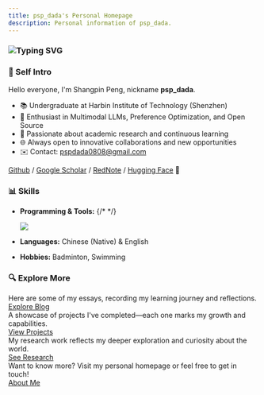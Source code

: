 ```yaml
---
title: psp_dada's Personal Homepage
description: Personal information of psp_dada.
---
```



### ![Typing SVG](https://readme-typing-svg.demolab.com?font=Fira+Code&pause=1000&width=435&lines=Hi+there+%F0%9F%91%8B+I'm+psp_dada!)

### 📌 Self Intro

Hello everyone, I'm Shangpin Peng, nickname **psp_dada**.

- 📚 Undergraduate at Harbin Institute of Technology (Shenzhen)
- 🤖 Enthusiast in Multimodal LLMs, Preference Optimization, and Open Source
- 🧠 Passionate about academic research and continuous learning
- 🌐 Always open to innovative collaborations and new opportunities
- ✉️ Contact: pspdada0808@gmail.com

[Github](https://github.com/pspdada) / [Google Scholar](https://scholar.google.com/citations?user=mKnBrRAAAAAJ) / [RedNote](https://www.xiaohongshu.com/user/profile/62c6ff3f00000000020025a7) / [Hugging Face](https://huggingface.co/psp-dada) 🤗

### 📊 Skills

- **Programming & Tools:**
  {/* <!-- Generated from: https://git.io/typing-svg --> */}

  <p>
    <a href="https://skillicons.dev">
      <img src="https://skillicons.dev/icons?i=py,c,java,bash,pytorch,git,github,vscode,latex,md,arduino,flutter" />
    </a>
  </p>

- **Languages:** Chinese (Native) & English
- **Hobbies:** Badminton, Swimming

### 🔍 Explore More

<CardGrid stagger>
  <Card title="Blog" icon="open-book">
    Here are some of my essays, recording my learning journey and reflections.
    <div style={{ textAlign: "center", marginTop: "0.5em" }}>
      <a
        href="/blog"
        style={{
          display: "inline-block",
          padding: "4px 12px",
          background: "#0078d4",
          color: "#fff",
          borderRadius: "6px",
          textDecoration: "none",
          fontWeight: "bold",
        }}
      >
        Explore Blog
      </a>
    </div>
  </Card>
  <Card title="Project" icon="rocket">
    A showcase of projects I've completed—each one marks my growth and
    capabilities.
    <div style={{ textAlign: "center", marginTop: "0.5em" }}>
      <a
        href="/project"
        style={{
          display: "inline-block",
          padding: "4px 12px",
          background: "#0078d4",
          color: "#fff",
          borderRadius: "6px",
          textDecoration: "none",
          fontWeight: "bold",
        }}
      >
        View Projects
      </a>
    </div>
  </Card>
  <Card title="Research" icon="starlight">
    My research work reflects my deeper exploration and curiosity about the
    world.
    <div style={{ textAlign: "center", marginTop: "0.5em" }}>
      <a
        href="/research"
        style={{
          display: "inline-block",
          padding: "4px 12px",
          background: "#0078d4",
          color: "#fff",
          borderRadius: "6px",
          textDecoration: "none",
          fontWeight: "bold",
        }}
      >
        See Research
      </a>
    </div>
  </Card>
  <Card title="More about me" icon="email">
    Want to know more? Visit my personal homepage or feel free to get in touch!
    <div style={{ textAlign: "center", marginTop: "0.5em" }}>
      <a
        href="/about"
        style={{
          display: "inline-block",
          padding: "4px 12px",
          background: "#0078d4",
          color: "#fff",
          borderRadius: "6px",
          textDecoration: "none",
          fontWeight: "bold",
        }}
      >
        About Me
      </a>
    </div>
  </Card>
</CardGrid>
